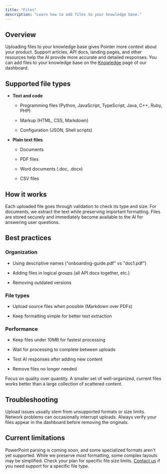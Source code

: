 ```yaml
---
title: "Files"
description: "Learn how to add files to your knowledge base."
---
```


## Overview

Uploading files to your knowledge base gives Pointer more context about your product. Support articles, API docs, landing pages, and other resources help the AI provide more accurate and detailed responses. You can add files to your knowledge base on the [Knowledge](https://app.pointer.so/knowledge) page of our dashboard.

## Supported file types

* **Text and code**

  * Programming files (Python, JavaScript, TypeScript, Java, C++, Ruby, PHP)

  * Markup (HTML, CSS, Markdown)

  * Configuration (JSON, Shell scripts)

* **Plain text files**

  * Documents

  * PDF files

  * Word documents (.doc, .docx)

  * CSV files

## How it works

Each uploaded file goes through validation to check its type and size. For documents, we extract the text while preserving important formatting. Files are stored securely and immediately become available to the AI for answering user questions.

## Best practices

### Organization

* Using descriptive names ("onboarding-guide.pdf" vs "doc1.pdf")

* Adding files in logical groups (all API docs together, etc.)

* Removing outdated versions

### File types

* Upload source files when possible (Markdown over PDFs)

* Keep formatting simple for better text extraction

### Performance

* Keep files under 10MB for fastest processing

* Wait for processing to complete between uploads

* Test AI responses after adding new content

* Remove files no longer needed

<Tip>
  Focus on quality over quantity. A smaller set of well-organized, current files works better than a large collection of scattered content.
</Tip>

## Troubleshooting

Upload issues usually stem from unsupported formats or size limits. Network problems can occasionally interrupt uploads. Always verify your files appear in the dashboard before removing the originals.

## Current limitations

PowerPoint parsing is coming soon, and some specialized formats aren't yet supported. While we preserve most formatting, some complex layouts may be simplified. Check your plan for specific file size limits. [Contact us](https://dub.sh/pointer-community) if you need support for a specific file type.